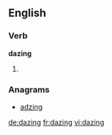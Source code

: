 
==English==

===Verb===
'''dazing'''

# {{present participle of|daze}}

===Anagrams===
* [[adzing#English|adzing]]

[[de:dazing]]
[[fr:dazing]]
[[vi:dazing]]